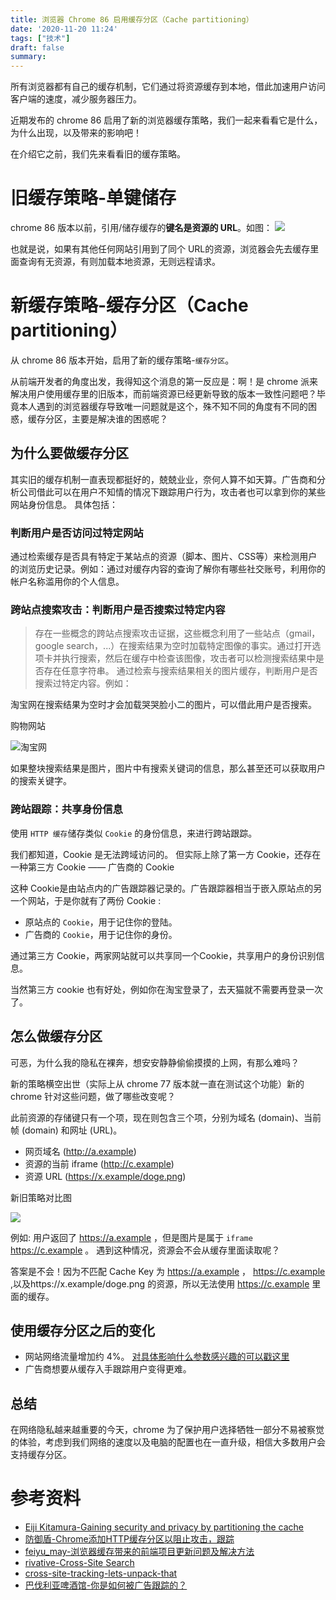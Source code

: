 ```yaml
---
title: 浏览器 Chrome 86 启用缓存分区（Cache partitioning）
date: '2020-11-20 11:24'
tags: ["技术"]
draft: false
summary: 
---
```

所有浏览器都有自己的缓存机制，它们通过将资源缓存到本地，借此加速用户访问客户端的速度，减少服务器压力。

近期发布的 chrome 86 启用了新的浏览器缓存策略，我们一起来看看它是什么，为什么出现，以及带来的影响吧！

在介绍它之前，我们先来看看旧的缓存策略。

# 旧缓存策略-单键储存

chrome 86 版本以前，引用/储存缓存的**键名是资源的 URL**。如图：
![](https://images.scar.site/20220224231520.png)

也就是说，如果有其他任何网站引用到了同个 URL的资源，浏览器会先去缓存里面查询有无资源，有则加载本地资源，无则远程请求。

# 新缓存策略-缓存分区（Cache partitioning）

从 chrome 86 版本开始，启用了新的缓存策略-`缓存分区`。

从前端开发者的角度出发，我得知这个消息的第一反应是：啊！是 chrome 派来解决用户使用缓存里的旧版本，而前端资源已经更新导致的版本一致性问题吧？毕竟本人遇到的浏览器缓存导致唯一问题就是这个，殊不知不同的角度有不同的困惑，缓存分区，主要是解决谁的困惑呢？

## 为什么要做缓存分区

其实旧的缓存机制一直表现都挺好的，兢兢业业，奈何人算不如天算。广告商和分析公司借此可以在用户不知情的情况下跟踪用户行为，攻击者也可以拿到你的某些网站身份信息。
具体包括：

### 判断用户是否访问过特定网站

通过检索缓存是否具有特定于某站点的资源（脚本、图片、CSS等）来检测用户的浏览历史记录。例如：通过对缓存内容的查询了解你有哪些社交账号，利用你的帐户名称滥用你的个人信息。

### 跨站点搜索攻击：判断用户是否搜索过特定内容

> 存在一些概念的跨站点搜索攻击证据，这些概念利用了一些站点（gmail，google search，...）在搜索结果为空时加载特定图像的事实。通过打开选项卡并执行搜索，然后在缓存中检查该图像，攻击者可以检测搜索结果中是否存在任意字符串。
> 通过检索与搜索结果相关的图片缓存，判断用户是否搜索过特定内容。例如：

淘宝网在搜索结果为空时才会加载哭哭脸小二的图片，可以借此用户是否搜索。

<p style={{ textAlign: 'center', color: '#999' }}>购物网站</p>

![淘宝网](https://images.scar.site/20220224231552.png)

如果整块搜索结果是图片，图片中有搜索关键词的信息，那么甚至还可以获取用户的搜索关键字。

### 跨站跟踪：共享身份信息

使用 `HTTP 缓存`储存类似 `Cookie` 的身份信息，来进行跨站跟踪。

我们都知道，Cookie 是无法跨域访问的。
但实际上除了第一方 Cookie，还存在一种第三方 Cookie —— 广告商的 Cookie

这种 Cookie是由站点内的广告跟踪器记录的。广告跟踪器相当于嵌入原站点的另一个网站，于是你就有了两份 Cookie :

* 原站点的 `Cookie`，用于记住你的登陆。
* 广告商的 `Cookie`，用于记住你的身份。

通过第三方 Cookie，两家网站就可以共享同一个Cookie，共享用户的身份识别信息。

当然第三方 cookie 也有好处，例如你在淘宝登录了，去天猫就不需要再登录一次了。

## 怎么做缓存分区

可恶，为什么我的隐私在裸奔，想安安静静偷偷摸摸的上网，有那么难吗？

新的策略横空出世（实际上从 chrome 77 版本就一直在测试这个功能）新的 chrome 针对这些问题，做了哪些改变呢？

此前资源的存储键只有一个项，现在则包含三个项，分别为域名 (domain)、当前帧 (domain) 和网址 (URL)。

* 网页域名 (http://a.example)
* 资源的当前 iframe (http://c.example)
* 资源 URL (https://x.example/doge.png)

<p style={{ textAlign: 'center', color: '#999' }}>新旧策略对比图</p>

![](https://images.scar.site/20220224232316.png)

例如:
用户返回了 https://a.example ，但是图片是属于 `iframe` https://c.example 。
遇到这种情况，资源会不会从缓存里面读取呢？

答案是不会！因为不匹配 Cache Key 为 https://a.example ， https://c.example ,以及https://x.example/doge.png 的资源，所以无法使用 https://c.example 里面的缓存。

## 使用缓存分区之后的变化

* 网站网络流量增加约 4%。 [对具体影响什么参数感兴趣的可以戳这里](https://github.com/shivanigithub/http-cache-partitioning#impact-on-metrics)
* 广告商想要从缓存入手跟踪用户变得更难。

## 总结

在网络隐私越来越重要的今天，chrome 为了保护用户选择牺牲一部分不易被察觉的体验，考虑到我们网络的速度以及电脑的配置也在一直升级，相信大多数用户会支持缓存分区。

# 参考资料

* [Eiji Kitamura-Gaining security and privacy by partitioning the cache](https://developers.google.com/web/updates/2020/10/http-cache-partitioning)
* [防御盾-Chrome添加HTTP缓存分区以阻止攻击，跟踪](http://www.qpfangyu.com/news/dynamic/440.htm)
* [feiyu_may-浏览器缓存带来的前端项目更新问题及解决方法](https://blog.csdn.net/feiyu_may/article/details/88376945)
* [rivative-Cross-Site Search](https://xz.aliyun.com/t/6698)
* [cross-site-tracking-lets-unpack-that](https://blog.mozilla.org/firefox/cross-site-tracking-lets-unpack-that/)
* [巴伐利亚啤酒馆-你是如何被广告跟踪的？](https://zhuanlan.zhihu.com/p/34591096)
